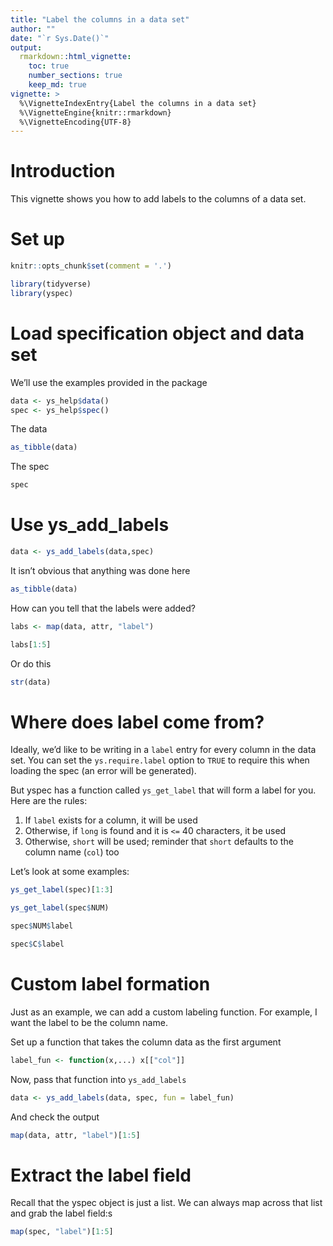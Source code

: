 ```yaml
---
title: "Label the columns in a data set"
author: ""
date: "`r Sys.Date()`"
output: 
  rmarkdown::html_vignette: 
    toc: true
    number_sections: true
    keep_md: true
vignette: >
  %\VignetteIndexEntry{Label the columns in a data set}
  %\VignetteEngine{knitr::rmarkdown}
  %\VignetteEncoding{UTF-8}
---
```

# Introduction
This vignette shows you how to add labels to the columns of a data set.

# Set up

```r
knitr::opts_chunk$set(comment = '.')
```


```r
library(tidyverse)
library(yspec)
```

# Load specification object and data set

We'll use the examples provided in the package

```r
data <- ys_help$data()
spec <- ys_help$spec()
```

The data
```r
as_tibble(data)
```

The spec
```r
spec
```


# Use ys_add_labels

```r
data <- ys_add_labels(data,spec)
```

It isn't obvious that anything was done here
```r
as_tibble(data)
```

How can you tell that the labels were added?

```r
labs <- map(data, attr, "label")

labs[1:5]
```

Or do this

```r
str(data)
```

# Where does label come from?

Ideally, we'd like to be writing in a `label` entry for every column in the 
data set.  You can set the `ys.require.label` option to `TRUE` to require this
when loading the spec (an error will be generated). 

But yspec has a function called `ys_get_label` that will form a label for you. 
Here are the rules:

1. If `label` exists for a column, it will be used
1. Otherwise, if `long` is found and it is `<=` 40 characters, it be used
1. Otherwise, `short` will be used; reminder that `short` defaults to the 
   column name (`col`) too

Let's look at some examples:

```r
ys_get_label(spec)[1:3]
```

```r
ys_get_label(spec$NUM)
```

```r
spec$NUM$label
```

```r
spec$C$label
```

# Custom label formation

Just as an example, we can add a custom labeling function. For example, I want 
the label to be the column name. 

Set up a function that takes the column data as the first argument
```r
label_fun <- function(x,...) x[["col"]]
```

Now, pass that function into `ys_add_labels`

```r
data <- ys_add_labels(data, spec, fun = label_fun)
```

And check the output

```r
map(data, attr, "label")[1:5]
```

# Extract the label field

Recall that the yspec object is just a list.  We can always map across that list
and grab the label field:s

```r
map(spec, "label")[1:5]
```

